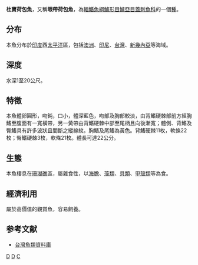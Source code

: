 {{Speciesbox 
| taxon = Chaetodontoplus duboulayi
| authority = [[Günther|Günther]], 1867
| image = Chaetodontoplus_duboulayi.jpg
| status = LC | status_system = IUCN3.1
| synonyms = *''Holacanthus duboulayi''<br /><small>Günther, 1867</small> 
}}
'''杜寶荷包魚'''，又稱'''眼帶荷包魚'''，為[[輻鰭魚綱|輻鰭魚綱]][[鱸形目|鱸形目]][[鱸亞目|鱸亞目]][[蓋刺魚科|蓋刺魚科]]的一個[[種|種]]。

==分布==
本魚分布於[[印度|印度]]西[[太平洋|太平洋]]區，包括[[澳洲|澳洲]]、[[印尼|印尼]]、[[台灣|台灣]]、[[新幾內亞|新幾內亞]]等海域。

==深度==
水深1至20公尺。

==特徵==
本魚體卵圓形，吻鈍，口小，體深藍色，吻部及胸部較淡，由背鰭硬棘部前方經胸鰭至腹面有一寬橫帶，另一黃帶由背鰭硬棘中部至尾柄且向後漸寬；體側、背鰭及臀鰭具有許多波狀且間斷之縱線紋。胸鰭及尾鰭為黃色。背鰭硬棘11枚，軟條22枚；臀鰭硬棘3枚，軟條21枚。體長可達22公分。

==生態==
本魚棲息在[[珊瑚礁|珊瑚礁]]區，屬雜食性，以[[海膽|海膽]]、[[藻類|藻類]]、[[貝類|貝類]]、[[甲殼類|甲殼類]]等為食。

==經濟利用==
屬於高價值的觀賞魚，容易飼養。

==参考文献==
*[http://fishdb.sinica.edu.tw/ 台灣魚類資料庫] {{Wayback|url=http://fishdb.sinica.edu.tw/ |date=20160304193340 }}
{{Taxonbar|from=Q1042503}}

[[Category:觀賞魚|D]]
[[Category:荷包魚屬|D]]
[[Category:1867年描述的魚類|C]]
